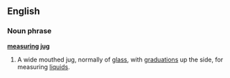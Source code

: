 ==English==
===Noun phrase===
'''[[measuring]] [[jug]]'''
#A wide mouthed jug, normally of [[glass]], with [[graduation]]s up the side, for measuring [[liquid]]s.
